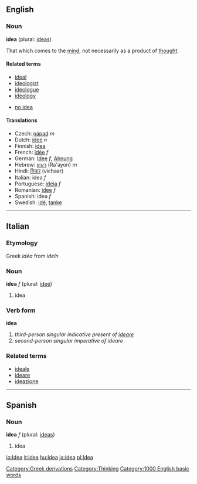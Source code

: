 ==English==
===Noun===
'''idea''' (plural: [[ideas]])

That which comes to the [[mind]], not necessarily as a product of [[thought]].

====Related terms====
*[[ideal]]<!-- ? -->
*[[ideologist]]
*[[ideologue]]
*[[ideology]]

*[[no idea]]

====Translations====
*Czech: [[nápad]] ''m''
*Dutch: [[idee]] ''n''
*Finnish: [[idea]]
*French: [[idée]] ''f''
*German: [[Idee]] ''f'', [[Ahnung]]
*Hebrew: [[רעיון]] (Ra'ayon) ''m''
*Hindi: [[विचार]] (vichaar)
*Italian: idea ''f''
*Portuguese: [[idéia]] ''f''
*Romanian: [[idee]] ''f''
*Spanish: idea ''f''
*Swedish: [[idé]], [[tanke]]

----

==Italian==
===Etymology===
Greek ''idéa'' from ''ideîn''
===Noun===
'''idea''' ''f'' (plural: [[idee]])

# idea

===Verb form===
'''idea'''

# ''third-person singular indicative present of [[ideare]]''
# ''second-person singular imperative of ideare''

===Related terms===
*[[ideale]]
*[[ideare]]
*[[ideazione]]

----

==Spanish==
===Noun===
'''idea''' ''f'' (plural: [[ideas]])

# idea

[[Category:Greek derivations]]
[[Category:Thinking]]
[[Category:1000 English basic words]]

[[io:Idea]]
[[it:idea]]
[[hu:Idea]]
[[ja:idea]]
[[pl:Idea]]